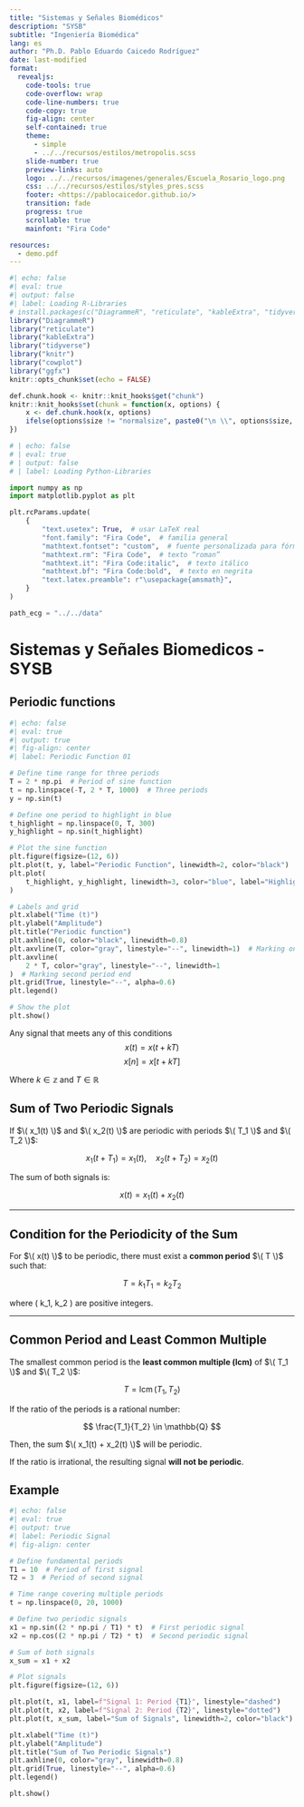 ```yaml
---
title: "Sistemas y Señales Biomédicos"
description: "SYSB"
subtitle: "Ingeniería Biomédica"
lang: es
author: "Ph.D. Pablo Eduardo Caicedo Rodríguez"
date: last-modified
format:
  revealjs: 
    code-tools: true
    code-overflow: wrap
    code-line-numbers: true
    code-copy: true
    fig-align: center
    self-contained: true
    theme: 
      - simple
      - ../../recursos/estilos/metropolis.scss
    slide-number: true
    preview-links: auto
    logo: ../../recursos/imagenes/generales/Escuela_Rosario_logo.png
    css: ../../recursos/estilos/styles_pres.scss
    footer: <https://pablocaicedor.github.io/>
    transition: fade
    progress: true
    scrollable: true
    mainfont: "Fira Code"

resources:
  - demo.pdf
---
```


```r
#| echo: false
#| eval: true
#| output: false
#| label: Loading R-Libraries
# install.packages(c("DiagrammeR", "reticulate", "kableExtra", "tidyverse", "knitr", "cowplot", "ggfx"))
library("DiagrammeR")
library("reticulate")
library("kableExtra")
library("tidyverse")
library("knitr")
library("cowplot")
library("ggfx")
knitr::opts_chunk$set(echo = FALSE)

def.chunk.hook <- knitr::knit_hooks$get("chunk")
knitr::knit_hooks$set(chunk = function(x, options) {
    x <- def.chunk.hook(x, options)
    ifelse(options$size != "normalsize", paste0("\n \\", options$size, "\n\n", x, "\n\n \\normalsize"), x)
})
```

```python
# | echo: false
# | eval: true
# | output: false
# | label: Loading Python-Libraries

import numpy as np
import matplotlib.pyplot as plt

plt.rcParams.update(
    {
        "text.usetex": True,  # usar LaTeX real
        "font.family": "Fira Code",  # familia general
        "mathtext.fontset": "custom",  # fuente personalizada para fórmulas
        "mathtext.rm": "Fira Code",  # texto “roman”
        "mathtext.it": "Fira Code:italic",  # texto itálico
        "mathtext.bf": "Fira Code:bold",  # texto en negrita
        "text.latex.preamble": r"\usepackage{amsmath}",
    }
)

path_ecg = "../../data"

```

# Sistemas y Señales Biomedicos - SYSB

## Periodic functions

```python
#| echo: false
#| eval: true
#| output: true
#| fig-align: center
#| label: Periodic Function 01

# Define time range for three periods
T = 2 * np.pi  # Period of sine function
t = np.linspace(-T, 2 * T, 1000)  # Three periods
y = np.sin(t)

# Define one period to highlight in blue
t_highlight = np.linspace(0, T, 300)
y_highlight = np.sin(t_highlight)

# Plot the sine function
plt.figure(figsize=(12, 6))
plt.plot(t, y, label="Periodic Function", linewidth=2, color="black")
plt.plot(
    t_highlight, y_highlight, linewidth=3, color="blue", label="Highlighted Period"
)

# Labels and grid
plt.xlabel("Time (t)")
plt.ylabel("Amplitude")
plt.title("Periodic function")
plt.axhline(0, color="black", linewidth=0.8)
plt.axvline(T, color="gray", linestyle="--", linewidth=1)  # Marking one period end
plt.axvline(
    2 * T, color="gray", linestyle="--", linewidth=1
)  # Marking second period end
plt.grid(True, linestyle="--", alpha=0.6)
plt.legend()

# Show the plot
plt.show()

```

::: {.callout-note title="Definition"}
Any signal that meets any of this conditions
$$x\left(t\right)=x\left(t + kT\right)$$
$$x\left[n\right]=x\left[t + kT\right]$$
:::

Where $k\in\mathbb{z}$ and $T\in\mathbb{R}$




## Sum of Two Periodic Signals

If $\( x_1(t) \)$ and $\( x_2(t) \)$ are periodic with periods $\( T_1 \)$ and $\( T_2 \)$:

$$
x_1(t + T_1) = x_1(t), \quad x_2(t + T_2) = x_2(t)
$$

The sum of both signals is:

$$
x(t) = x_1(t) + x_2(t)
$$

---

## Condition for the Periodicity of the Sum

For $\( x(t) \)$ to be periodic, there must exist a **common period** $\( T \)$ such that:

$$
T = k_1 T_1 = k_2 T_2
$$

where \( k_1, k_2 \) are positive integers.

---

## Common Period and Least Common Multiple

The smallest common period is the **least common multiple (lcm)** of $\( T_1 \)$ and $\( T_2 \)$:

$$
T = \operatorname{lcm}(T_1, T_2)
$$

If the ratio of the periods is a rational number:

$$
\frac{T_1}{T_2} \in \mathbb{Q}
$$

Then, the sum $\( x_1(t) + x_2(t) \)$ will be periodic.

If the ratio is irrational, the resulting signal **will not be periodic**.

## Example

```python
#| echo: false
#| eval: true
#| output: true
#| label: Periodic Signal
#| fig-align: center

# Define fundamental periods
T1 = 10  # Period of first signal
T2 = 3  # Period of second signal

# Time range covering multiple periods
t = np.linspace(0, 20, 1000)

# Define two periodic signals
x1 = np.sin((2 * np.pi / T1) * t)  # First periodic signal
x2 = np.cos((2 * np.pi / T2) * t)  # Second periodic signal

# Sum of both signals
x_sum = x1 + x2

# Plot signals
plt.figure(figsize=(12, 6))

plt.plot(t, x1, label=f"Signal 1: Period {T1}", linestyle="dashed")
plt.plot(t, x2, label=f"Signal 2: Period {T2}", linestyle="dotted")
plt.plot(t, x_sum, label="Sum of Signals", linewidth=2, color="black")

plt.xlabel("Time (t)")
plt.ylabel("Amplitude")
plt.title("Sum of Two Periodic Signals")
plt.axhline(0, color="gray", linewidth=0.8)
plt.grid(True, linestyle="--", alpha=0.6)
plt.legend()

plt.show()

```